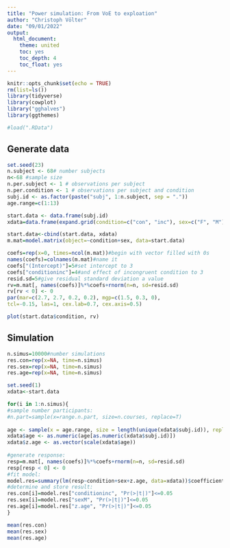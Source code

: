 ```yaml
---
title: "Power simulation: From VoE to exploation"
author: "Christoph Völter"
date: "09/01/2022"
output: 
  html_document:
    theme: united
    toc: yes
    toc_depth: 4
    toc_float: yes
---
```


```r
knitr::opts_chunk$set(echo = TRUE)
rm(list=ls())
library(tidyverse)
library(cowplot)
library("gghalves")
library(ggthemes)

#load(".RData")

```

## Generate data

```r
set.seed(23)
n.subject <- 68# number subjects
n<-68 #sample size
n.per.subject <- 1 # observations per subject
n.per.condition <- 1 # observations per subject and condition
subj.id <- as.factor(paste("subj", 1:n.subject, sep = "."))
age.range=c(1:13)

start.data <- data.frame(subj.id)
xdata=data.frame(expand.grid(condition=c("con", "inc"), sex=c("F", "M")))

start.data<-cbind(start.data, xdata)
m.mat=model.matrix(object=~condition+sex, data=start.data)
```


```r
coefs=rep(x=0, times=ncol(m.mat))#begin with vector filled with 0s
names(coefs)=colnames(m.mat)#name it
coefs["(Intercept)"]=5#set intercept to 3
coefs["conditioninc"]=4#and effect of incongruent condition to 3
resid.sd=5#give residual standard deviation a value
rv=m.mat[, names(coefs)]%*%coefs+rnorm(n=n, sd=resid.sd)
rv[rv < 0] <- 0   
par(mar=c(2.7, 2.7, 0.2, 0.2), mgp=c(1.5, 0.3, 0),
tcl=-0.15, las=1, cex.lab=0.7, cex.axis=0.5)

plot(start.data$condition, rv)

```

## Simulation

```r
n.simus=10000#number simulations
res.con=rep(x=NA, time=n.simus)
res.sex=rep(x=NA, time=n.simus)
res.age=rep(x=NA, time=n.simus)

set.seed(1)
xdata<-start.data

for(i in 1:n.simus){
#sample number participants:
#n.part=sample(x=range.n.part, size=n.courses, replace=T)
  
age <- sample(x = age.range, size = length(unique(xdata$subj.id)), replace = T)
xdata$age <- as.numeric(age[as.numeric(xdata$subj.id)])
xdata$z.age <- as.vector(scale(xdata$age))
  
#generate response:
resp=m.mat[, names(coefs)]%*%coefs+rnorm(n=n, sd=resid.sd)
resp[resp < 0] <- 0   
#fit model:
model.res=summary(lm(resp~condition+sex+z.age, data=xdata))$coefficients
#determine and store result:
res.con[i]=model.res["conditioninc", "Pr(>|t|)"]<=0.05
res.sex[i]=model.res["sexM", "Pr(>|t|)"]<=0.05
res.age[i]=model.res["z.age", "Pr(>|t|)"]<=0.05
}

mean(res.con)
mean(res.sex)
mean(res.age)
```
